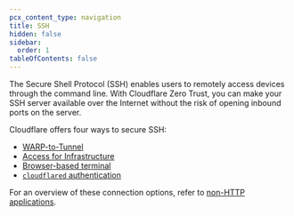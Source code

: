 ```yaml
---
pcx_content_type: navigation
title: SSH
hidden: false
sidebar:
  order: 1
tableOfContents: false
---
```


The Secure Shell Protocol (SSH) enables users to remotely access devices through the command line. With Cloudflare Zero Trust, you can make your SSH server available over the Internet without the risk of opening inbound ports on the server.

Cloudflare offers four ways to secure SSH:

- [WARP-to-Tunnel](/cloudflare-one/connections/connect-networks/use-cases/ssh/ssh-warp-to-tunnel/)
- [Access for Infrastructure](/cloudflare-one/connections/connect-networks/use-cases/ssh/ssh-infrastructure-access/)
- [Browser-based terminal](/cloudflare-one/connections/connect-networks/use-cases/ssh/ssh-clientless/)
- [`cloudflared` authentication](/cloudflare-one/connections/connect-networks/use-cases/ssh/ssh-clientless/)

For an overview of these connection options, refer to [non-HTTP applications](/cloudflare-one/applications/non-http/).